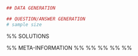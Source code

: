 ```r
## DATA GENERATION

## QUESTION/ANSWER GENERATION
# sample size

```

\begin{question}
\puntos{4}Para que una bacteria pueda reproducirse adecuadamente en un medio necesita que el PH del medio permanezca estable. 
Por otro lado, se sabe que el PH de dicho medio depende de la concentración de tres substancias $x$, $y$ y $z$ cuya relación viene dada por la expresión 

$$ph(x,y,z)=14e^{-(xy+y\sqrt{z})}.$$

Si las concentraciones de las sustancias en el medio son $x=1/2$, $y=1$ y $z=1/4$, se pide:

\begin{enumerate}
-  ¿Cuál sería la dirección de máxima variación del PH en el punto? 
¿Habría alguna dirección en la que el PH no variase?
¿Cuánto variaría el PH del medio si la variable $y$ crece al doble de ritmo que la variable $x$ y la variable $z$ decrece al mismo ritmo que crece la variable $x$?
-  Si se quiere que la bacteria se reproduzca adecuadamente, ¿Cómo y cuánto tendría que variar la concentración de $z$ si la concentración de $y$ varía el doble que la de $x$?
%-  ¿Cuál sería la expresión polinómica de grado 1 más parecida a la función PH para las concentraciones de $x$, $y$ y $z$ dadas?
\end{enumerate}
\end{question}


%% SOLUTIONS
\begin{solution}

\end{solution}

%% META-INFORMATION
%% \extype{num}
%% \exsolution{Solución}
%% \exname{derpar-bio-1}
%% \extol{0.001}
%% \degree{Biotecnología}
 
